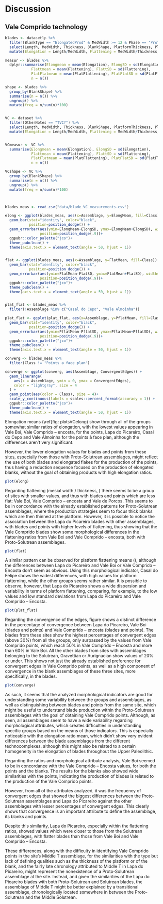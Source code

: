 # Discussion

## Vale Comprido technology
```r

blades <- datasetlp %>% 
  filter(BlankType == "ElongatedProd" & MedWidth >= 12 & Phase == "Proto-Solutrean") %>% 
  select(Length, MedWidth, Thickness, BlankShape, PlatformThickness, PlatformWidth, OtherNotes, RawMaterial) %>% 
  mutate(Elongation = Length/MedWidth, Flattening = MedWidth/Thickness, PlatFlattening = PlatformWidth/PlatformThickness)

measur <- blades %>% 
  dplyr::summarise(Elongmean = mean(Elongation), ElongSD = sd(Elongation),
            Flattmean = mean(Flattening), FlattSD = sd(Flattening),
            PlatFlatmean = mean(PlatFlattening), PlatFlatSD = sd(PlatFlattening),
            n = n())

shape <- blades %>% 
  group_by(BlankShape) %>% 
  summarise(n = n()) %>% 
  ungroup() %>% 
  mutate(freq = n/sum(n)*100)


VC <- dataset %>% 
  filter(OtherNotes == "TVC?") %>% 
  select(Length, MedWidth, Thickness, BlankShape, PlatformThickness, PlatformWidth, OtherNotes) %>% 
  mutate(Elongation = Length/MedWidth, Flattening = MedWidth/Thickness, PlatFlattening = PlatformWidth/PlatformThickness)


VCmeasur <- VC %>% 
  summarise(Elongmean = mean(Elongation), ElongSD = sd(Elongation),
            Flattmean = mean(Flattening), FlattSD = sd(Flattening),
            PlatFlatmean = mean(PlatFlattening), PlatFlatSD = sd(PlatFlattening),
            n = n())

VCshape <- VC %>% 
  group_by(BlankShape) %>% 
  summarise(n = n()) %>% 
  ungroup() %>% 
  mutate(freq = n/sum(n)*100)



blades_meas <- read_csv("data/blade_VC_measurements.csv")

elong <- ggplot(blades_meas, aes(x=Assemblage, y=ElongMean, fill=Class)) + 
  geom_bar(stat="identity", color="black", 
           position=position_dodge()) +
  geom_errorbar(aes(ymin=ElongMean-ElongSD, ymax=ElongMean+ElongSD), width=.2,
                position=position_dodge(.9))+
  ggpubr::color_palette("jco")+
  theme_pubclean() +
  theme(axis.text.x = element_text(angle = 50, hjust = 1))


flat <- ggplot(blades_meas, aes(x=Assemblage, y=FlatMean, fill=Class)) + 
  geom_bar(stat="identity", color="black", 
           position=position_dodge()) +
  geom_errorbar(aes(ymin=FlatMean-FlatSD, ymax=FlatMean+FlatSD), width=.2,
                position=position_dodge(.9))+
  ggpubr::color_palette("jco")+
  theme_pubclean() +
  theme(axis.text.x = element_text(angle = 50, hjust = 1))


plat_flat <- blades_meas %>% 
  filter(!Assemblage %in% c("Casal do Cepo", "Vale Almoinha"))

plat_flat <- ggplot(plat_flat, aes(x=Assemblage, y=PflatMean, fill=Class)) + 
  geom_bar(stat="identity", color="black", 
           position=position_dodge()) +
  geom_errorbar(aes(ymin=PflatMean-PflatSD, ymax=PflatMean+PflatSD), width=.2,
                position=position_dodge(.9))+
  ggpubr::color_palette("jco")+
  theme_pubclean() +
  theme(axis.text.x = element_text(angle = 50, hjust = 1))

converg <- blades_meas %>% 
  filter(Class != "Points a face plan")

converge <- ggplot(converg, aes(Assemblage, ConvergentEdges)) +
  geom_linerange(
    aes(x = Assemblage, ymin = 0, ymax = ConvergentEdges), 
    color = "lightgray", size = 4
  ) +
  geom_point(aes(color = Class), size = 4)+
  scale_y_continuous(labels = scales::percent_format(accuracy = 1)) +
  ggpubr::color_palette("jco")+
  theme_pubclean() +
  theme(axis.text.x = element_text(angle = 50, hjust = 1))
```

Elongation means (\ref{fig: plotsVCelong) show through all of the groups somewhat similar ratios of elongation, with the lowest values appearing in Vale Boi, Vale Comprido – encosta, for the points, Lapa do Picareiro, Casal do Cepo and Vale Almoinha for the points à face plan, although the differences aren’t very significant.

However, the lower elongation values for blades and points from these sites, especially from those with Proto-Solutrean assemblages, might reflect the use of both blades and elongated flakes for the production of the points, thus having a reduction sequence focused on the production of elongated blanks, without the goal of obtaining products with high elongation ratios.

```r
plot(elong)
```

Regarding flattening (mesial width / thickness, \ref{fig: plotVCflat}) there seems to be a group of sites with smaller values, and thus with blades and points which are less flat: Vale Boi, Vale Comprido – encosta and Vale de Porcos. This seems to be in concordance with the already established patterns for Proto-Solutrean assemblages, where the production strategies seem to focus thick blanks which are then thinned at the platform. However, it is possible to notice the association between the Lapa do Picareiro blades with other assemblages, with blades and points with higher levels of flattening, thus showing that the Vale Comprido blades show some morphological differences in the flattening ratios from Vale Boi and Vale Comprido – encosta, both with Proto-Solutrean assemblages.

```r
plot(flat)
```

A similar pattern can be observed for platform flattening means (\ref{fig:plotVCplatflat}), although the differences between Lapa do Picareiro and Vale Boi or Vale Comprido – Encosta don’t seem as obvious. Using this morphological indicator, Casal do Felipe shows the widest differences, with high values for platform flatterning, while the other groups seems rather similar. It is possible to observe, however, that Lapa do Picareiro shows a wide dispersion and variability in terms of platform flattening, comparing, for example, to the low values and low standard deviations from Lapa do Picareiro and Vale Comprido – Encosta.

```r
plot(plat_flat)
```

Regarding the convergence of the edges, figure \ref{fig:plotVCconverge} shows a distinct difference in the percentage of convergence between Lapa do Picareiro, Vale Boi (blades and points) and Vale Comprido – encosta (blades and points). The blades from these sites show the highest percentages of convergent edges (above 30%) from all the groups, only surpassed by the values from Vale Comprido points, which reach 50% in Vale Comprido – Encosta and more than 60% in Vale Boi. All the other blades from sites with assemblages belonging to the Solutrean, Gravettian or Aurignacian show values of 20% or under. This shows not just the already established preference for convergent edges in Vale Comprido points, as well as a high component of convergence in the blank assemblages of these three sites, more specifically, in the blades.

```r
plot(converge)
```

As such, it seems that the analyzed morphological indicators are good for understanding some variability between the groups and assemblages, as well as distinguishing between blades and points from the same site, which might be useful to understand blade production within the Proto-Solutrean assemblages with the goal of obtaining Vale Comprido points. Although, as seen, all assemblages seem to have a wide variability regarding morphological attributes, which creates difficulties in understanding specific groups based on the means of those indicators. This is especially noticeable with the elongation ratio mean, which didn’t show very evident differences between the blade assemblages from the different technocomplexes, although this might also be related to a certain homogeneity in the elongation of blades throughout the Upper Paleolithic.

Regarding the ratios and morphological attribute analysis, Vale Boi seemed to be in concordance with the Vale Comprido – Encosta values, for both the points and the blanks. The results for the blanks also showed wide similarities with the points, indicating the production of blades is related to the production of the Vale Comprido points. 

However, from all of the attributes analyzed, it was the frequency of convergent edges that showed the biggest differences between the Proto-Solutrean assemblages and Lapa do Picareiro against the other assemblages with lesser percentages of convergent edges. This clearly shows that convergence is an important attribute to define the assemblage, its blanks and points.

Despite this similarity, Lapa do Picareiro, especially within the flattening ratios, showed values which were closer to those from the Solutrean assemblages, with flatter blades than those from Vale Boi and Vale Comprido – Encosta.

These differences, along with the difficulty in identifying Vale Comprido points in the site’s Middle T assemblage, for the similarities with the type but lack of defining qualities such as the thickness of the platform or of the blank, and the fairly late chronology attributed to Middle T in Lapa do Picareiro, might represent the nonexistence of a Proto-Solutrean assemblage at the site. Instead, and given the similarities of the Lapa do Picareiro blades with both Proto-Solutrean and Solutrean blades, the assemblage of Middle T might be better explained by a transitional assemblage, chronologically located somewhere in between the Proto-Solutrean and the Middle Solutrean.
